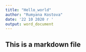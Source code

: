 ```yaml
---
title: "Hello_world"
author: "Rumyana Kostova"
date: '22 10 2020 г '
output: word_document
---
```


## This is a markdown file
